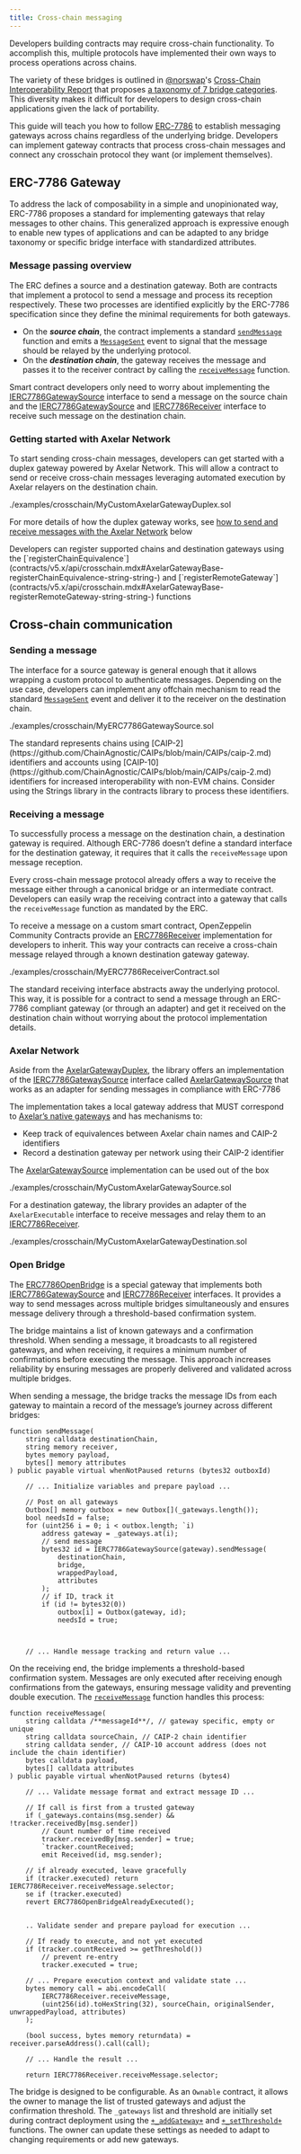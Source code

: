```yaml
---
title: Cross-chain messaging
---
```


Developers building contracts may require cross-chain functionality. To accomplish this, multiple protocols have implemented their own ways to process operations across chains.

The variety of these bridges is outlined in [@norswap](https://x.com/norswap)'s [Cross-Chain Interoperability Report](https://github.com/0xFableOrg/xchain/blob/master/README.md) that proposes [a taxonomy of 7 bridge categories](https://github.com/0xFableOrg/xchain/blob/master/README.md#bridge-taxonomy). This diversity makes it difficult for developers to design cross-chain applications given the lack of portability.

This guide will teach you how to follow [ERC-7786](https://eips.ethereum.org/EIPS/eip-7786) to establish messaging gateways across chains regardless of the underlying bridge. Developers can implement gateway contracts that process cross-chain messages and connect any crosschain protocol they want (or implement themselves).

## ERC-7786 Gateway

To address the lack of composability in a simple and unopinionated way, ERC-7786 proposes a standard for implementing gateways that relay messages to other chains. This generalized approach is expressive enough to enable new types of applications and can be adapted to any bridge taxonomy or specific bridge interface with standardized attributes.

### Message passing overview

The ERC defines a source and a destination gateway. Both are contracts that implement a protocol to send a message and process its reception respectively. These two processes are identified explicitly by the ERC-7786 specification since they define the minimal requirements for both gateways.

* On the ***source chain***, the contract implements a standard [`sendMessage`](contracts/v5.x/api/crosschain.mdx#AxelarGatewaySource-sendMessage-bytes-bytes-bytes---) function and emits a [`MessageSent`](contracts/v5.x/api/crosschain.mdx#AxelarGatewaySource-MessageSent-bytes32-string-string-bytes-bytes---) event to signal that the message should be relayed by the underlying protocol.
* On the ***destination chain***, the gateway receives the message and passes it to the receiver contract by calling the [`receiveMessage`](contracts/v5.x/api/crosschain.mdx#ERC7786Receiver-receiveMessage-bytes32-bytes-bytes-) function.

Smart contract developers only need to worry about implementing the [IERC7786GatewaySource](contracts/v5.x/api/crosschain.mdx#IERC7786GatewaySource) interface to send a message on the source chain and the [IERC7786GatewaySource](contracts/v5.x/api/crosschain.mdx#IERC7786GatewaySource) and [IERC7786Receiver](contracts/v5.x/api/crosschain.mdx#IERC7786Receiver) interface to receive such message on the destination chain.

### Getting started with Axelar Network

To start sending cross-chain messages, developers can get started with a duplex gateway powered by Axelar Network. This will allow a contract to send or receive cross-chain messages leveraging automated execution by Axelar relayers on the destination chain.

<include cwd lang='solidity'>./examples/crosschain/MyCustomAxelarGatewayDuplex.sol</include>

For more details of how the duplex gateway works, see [how to send and receive messages with the  Axelar Network](crosschain.mdx#axelar_network) below

<Callout>
Developers can register supported chains and destination gateways using the [`registerChainEquivalence`](contracts/v5.x/api/crosschain.mdx#AxelarGatewayBase-registerChainEquivalence-string-string-) and [`registerRemoteGateway`](contracts/v5.x/api/crosschain.mdx#AxelarGatewayBase-registerRemoteGateway-string-string-) functions
</Callout>

## Cross-chain communication

### Sending a message

The interface for a source gateway is general enough that it allows wrapping a custom protocol to authenticate messages. Depending on the use case, developers can implement any offchain mechanism to read the standard [`MessageSent`](contracts/v5.x/api/crosschain.mdx#IERC7786GatewaySource-MessageSent-bytes32-string-string-bytes-bytes---) event and deliver it to the receiver on the destination chain.

<include cwd lang='solidity'>./examples/crosschain/MyERC7786GatewaySource.sol</include>

<Callout>
The standard represents chains using [CAIP-2](https://github.com/ChainAgnostic/CAIPs/blob/main/CAIPs/caip-2.md) identifiers and accounts using [CAIP-10](https://github.com/ChainAgnostic/CAIPs/blob/main/CAIPs/caip-2.md) identifiers for increased interoperability with non-EVM chains. Consider using the Strings library in the contracts library to process these identifiers.
</Callout>

### Receiving a message

To successfully process a message on the destination chain, a destination gateway is required. Although ERC-7786 doesn’t define a standard interface for the destination gateway, it requires that it calls the `receiveMessage` upon message reception.

Every cross-chain message protocol already offers a way to receive the message either through a canonical bridge or an intermediate contract. Developers can easily wrap the receiving contract into a gateway that calls the `receiveMessage` function as mandated by the ERC.

To receive a message on a custom smart contract, OpenZeppelin Community Contracts provide an [ERC7786Receiver](contracts/v5.x/api/crosschain.mdx#ERC7786Receiver) implementation for developers to inherit. This way your contracts can receive a cross-chain message relayed through a known destination gateway gateway.

<include cwd lang='solidity'>./examples/crosschain/MyERC7786ReceiverContract.sol</include>

The standard receiving interface abstracts away the underlying protocol. This way, it is possible for a contract to send a message through an ERC-7786 compliant gateway (or through an adapter) and get it received on the destination chain without worrying about the protocol implementation details.

### Axelar Network

Aside from the [AxelarGatewayDuplex](contracts/v5.x/api/crosschain.mdx#AxelarGatewayDuplex), the library offers an implementation of the [IERC7786GatewaySource](contracts/v5.x/api/crosschain.mdx#IERC7786GatewaySource) interface called [AxelarGatewaySource](contracts/v5.x/api/crosschain.mdx#AxelarGatewaySource) that works as an adapter for sending messages in compliance with ERC-7786

The implementation takes a local gateway address that MUST correspond to [Axelar’s native gateways](https://axelarscan.io/resources/chains?type=evm) and has mechanisms to:

* Keep track of equivalences between Axelar chain names and CAIP-2 identifiers
* Record a destination gateway per network using their CAIP-2 identifier

The [AxelarGatewaySource](contracts/v5.x/api/crosschain.mdx#AxelarGatewaySource) implementation can be used out of the box

<include cwd lang='solidity'>./examples/crosschain/MyCustomAxelarGatewaySource.sol</include>

For a destination gateway, the library provides an adapter of the `AxelarExecutable` interface to receive messages and relay them to an [IERC7786Receiver](contracts/v5.x/api/crosschain.mdx#IERC7786Receiver).

<include cwd lang='solidity'>./examples/crosschain/MyCustomAxelarGatewayDestination.sol</include>

### Open Bridge

The [ERC7786OpenBridge](contracts/v5.x/api/crosschain.mdx#ERC7786OpenBridge) is a special gateway that implements both [IERC7786GatewaySource](contracts/v5.x/api/crosschain.mdx#IERC7786GatewaySource) and [IERC7786Receiver](contracts/v5.x/api/crosschain.mdx#IERC7786Receiver) interfaces. It provides a way to send messages across multiple bridges simultaneously and ensures message delivery through a threshold-based confirmation system.

The bridge maintains a list of known  gateways and a confirmation threshold. When sending a message, it broadcasts to all registered gateways, and when receiving, it requires a minimum number of confirmations before executing the message. This approach increases reliability by ensuring messages are properly delivered and validated across multiple bridges.

When sending a message, the bridge tracks the message IDs from each gateway to maintain a record of the message’s journey across different bridges:

```solidity
function sendMessage(
    string calldata destinationChain,
    string memory receiver,
    bytes memory payload,
    bytes[] memory attributes
) public payable virtual whenNotPaused returns (bytes32 outboxId) 
    
    // ... Initialize variables and prepare payload ...

    // Post on all gateways
    Outbox[] memory outbox = new Outbox[](_gateways.length());
    bool needsId = false;
    for (uint256 i = 0; i < outbox.length; `i) 
        address gateway = _gateways.at(i);
        // send message
        bytes32 id = IERC7786GatewaySource(gateway).sendMessage(
            destinationChain,
            bridge,
            wrappedPayload,
            attributes
        );
        // if ID, track it
        if (id != bytes32(0)) 
            outbox[i] = Outbox(gateway, id);
            needsId = true;
        
    

    // ... Handle message tracking and return value ...

```

On the receiving end, the bridge implements a threshold-based confirmation system. Messages are only executed after receiving enough confirmations from the gateways, ensuring message validity and preventing double execution. The [`receiveMessage`](contracts/v5.x/api/crosschain.mdx#ERC7786OpenBridge-receiveMessage-string-string-string-bytes-bytes---) function handles this process:

```solidity
function receiveMessage(
    string calldata /**messageId**/, // gateway specific, empty or unique
    string calldata sourceChain, // CAIP-2 chain identifier
    string calldata sender, // CAIP-10 account address (does not include the chain identifier)
    bytes calldata payload,
    bytes[] calldata attributes
) public payable virtual whenNotPaused returns (bytes4) 

    // ... Validate message format and extract message ID ...

    // If call is first from a trusted gateway
    if (_gateways.contains(msg.sender) && !tracker.receivedBy[msg.sender]) 
        // Count number of time received
        tracker.receivedBy[msg.sender] = true;
        `tracker.countReceived;
        emit Received(id, msg.sender);

    // if already executed, leave gracefully
    if (tracker.executed) return IERC7786Receiver.receiveMessage.selector;
    se if (tracker.executed) 
    revert ERC7786OpenBridgeAlreadyExecuted();


    .. Validate sender and prepare payload for execution ...

    // If ready to execute, and not yet executed
    if (tracker.countReceived >= getThreshold()) 
        // prevent re-entry
        tracker.executed = true;

    // ... Prepare execution context and validate state ...
    bytes memory call = abi.encodeCall(
        IERC7786Receiver.receiveMessage,
        (uint256(id).toHexString(32), sourceChain, originalSender, unwrappedPayload, attributes)
    );

    (bool success, bytes memory returndata) = receiver.parseAddress().call(call);

    // ... Handle the result ...

    return IERC7786Receiver.receiveMessage.selector;

```

The bridge is designed to be configurable. As an `Ownable` contract, it allows the owner to manage the list of trusted gateways and adjust the confirmation threshold. The `_gateways` list and threshold are initially set during contract deployment using the [`+_addGateway+`](contracts/v5.x/api/crosschain.mdx#ERC7786OpenBridge-_addGateway-address-) and [`+_setThreshold+`](contracts/v5.x/api/crosschain.mdx#ERC7786OpenBridge-_setThreshold-uint8-) functions. The owner can update these settings as needed to adapt to changing requirements or add new gateways.
